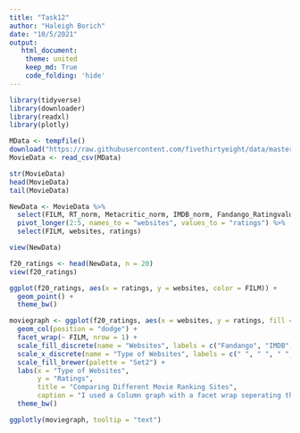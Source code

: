 ```yaml
---
title: "Task12"
author: "Haleigh Borich"
date: "10/5/2021"
output: 
   html_document:
    theme: united
    keep_md: True
    code_folding: 'hide'
---
```


```r
library(tidyverse)
library(downloader)
library(readxl)
library(plotly)
```

```r
MData <- tempfile()
download("https://raw.githubusercontent.com/fivethirtyeight/data/master/fandango/fandango_score_comparison.csv", MData, mode = "wb")
MovieData <- read_csv(MData)
```

```r
str(MovieData)
head(MovieData)
tail(MovieData)
```

```r
NewData <- MovieData %>%
  select(FILM, RT_norm, Metacritic_norm, IMDB_norm, Fandango_Ratingvalue) %>%
  pivot_longer(2:5, names_to = "websites", values_to = "ratings") %>%
  select(FILM, websites, ratings)
```

```r
view(NewData)
```

```r
f20_ratings <- head(NewData, n = 20)
view(f20_ratings)
```

```r
ggplot(f20_ratings, aes(x = ratings, y = websites, color = FILM)) +
  geom_point() +
  theme_bw()
```
```r
moviegraph <- ggplot(f20_ratings, aes(x = websites, y = ratings, fill = websites, text = websites)) +
  geom_col(position = "dodge") +
  facet_wrap(~ FILM, nrow = 1) +
  scale_fill_discrete(name = "Websites", labels = c("Fandango", "IMDB", "Metracritic", "Rotton Tomatoes")) +
  scale_x_discrete(name = "Type of Websites", labels = c(" ", " ", " ", " ")) +
  scale_fill_brewer(palette = "Set2") +
  labs(x = "Type of Websites",
       y = "Ratings",
       title = "Comparing Different Movie Ranking Sites",
       caption = "I used a Column graph with a facet wrap seperating the different types of movies. \nI did those so the user would be able to make direct comparisons within the movie ratings itself. \nFrom this graph, we can see that Fandago has the highest rankings for each movie, followed by IMDB. \nMetacritic and Rotton Tomatos switch between each movie.") +
  theme_bw()

ggplotly(moviegraph, tooltip = "text")
```
```r

```


